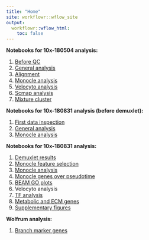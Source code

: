 ```yaml
---
title: "Home"
site: workflowr::wflow_site
output:
  workflowr::wflow_html:
    toc: false
---
```


<b>Notebooks for 10x-180504 analysis:</b><ol>
<li>[Before QC](10x-180504-beforeQC.html)
<li>[General analysis](10x-180504-general-analysis.html)</li>
<li>[Alignment](10x-180504-alignment.html)</li>
<li>[Monocle analysis](10x-180504-monocle.html)</li>
<li>[Velocyto analysis](velocyto_notebook_180504.html)</li>
<li>[Scmap analysis](10x-180504-scmap.html)</li>
<li>[Mixture cluster](10x-180504-mixture-cluster.html)</li>
</ol>

<b>Notebooks for 10x-180831 analysis (before demuxlet):</b><ol>
<li>[First data inspection](10x-180831-first-inspection.before-demuxlet.html)</li>
<li>[General analysis](10x-180831-general-analysis.before-demuxlet.html)</li>
<li>[Monocle analysis](10x-180831-monocle.before-demuxlet.html)</li>
</ol>

<b>Notebooks for 10x-180831 analysis:</b><ol>
<li>[Demuxlet results](10x-180831-demuxlet.html)</li>
<li>[Monocle feature selection](10x-180831-monocle-featureselection.html)</li>
<li>[Monocle analysis](10x-180831-monocle.html)</li>
<li>[Monocle genes over pseudotime](10x-180831-pseudotime.html)</li>
<li>[BEAM GO plots](10x-180831-beamGOplot.html)</li>
<li>Velocyto analysis</li>
<li>[TF analysis](10x-180831-TF_analysis.html)</li>
<li>[Metabolic and ECM genes](10x-180831-metabolic_ECM_genes.html)</li>
<li>[Supplementary figures](10x-180831-supplementary_figures.html)</li>
</ol>

<b>Wolfrum analysis:</b><ol>
<li>[Branch marker genes](wolfrum_U-L-branch-markers.html)</li>
</ol>
